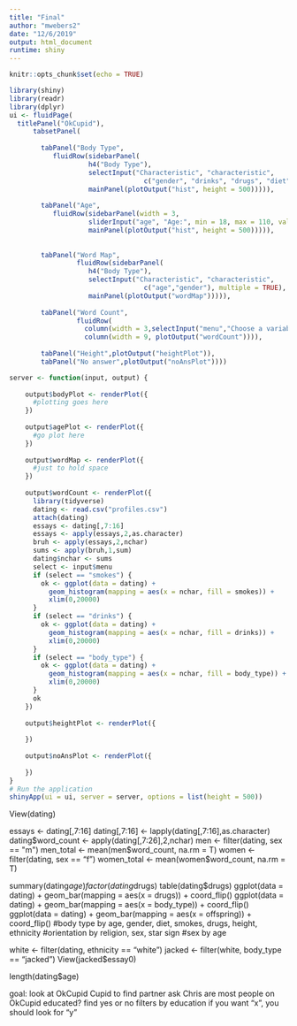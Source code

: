 ```yaml
---
title: "Final"
author: "mwebers2"
date: "12/6/2019"
output: html_document
runtime: shiny
---
```


```r
knitr::opts_chunk$set(echo = TRUE)
```

```r
library(shiny)
library(readr)
library(dplyr)
ui <- fluidPage(
  titlePanel("OkCupid"),
      tabsetPanel(
        
        tabPanel("Body Type",
           fluidRow(sidebarPanel(
                    h4("Body Type"),
                    selectInput("Characteristic", "characteristic",
                                  c("gender", "drinks", "drugs", "diet"), multiple = TRUE),
                    mainPanel(plotOutput("hist", height = 500))))), 
        
        tabPanel("Age",
           fluidRow(sidebarPanel(width = 3,
                    sliderInput("age", "Age:", min = 18, max = 110, value = c(25, 30)),
                    mainPanel(plotOutput("hist", height = 500))))),
        
        
        tabPanel("Word Map", 
                 fluidRow(sidebarPanel(
                    h4("Body Type"),
                    selectInput("Characteristic", "characteristic",
                                  c("age","gender"), multiple = TRUE),
                    mainPanel(plotOutput("wordMap"))))),
        
        tabPanel("Word Count",
                 fluidRow(
                   column(width = 3,selectInput("menu","Choose a variable:",c("smokes","drinks","body_type"))),
                   column(width = 9, plotOutput("wordCount")))),
        
        tabPanel("Height",plotOutput("heightPlot")),
        tabPanel("No answer",plotOutput("noAnsPlot"))))

server <- function(input, output) {
  
    output$bodyPlot <- renderPlot({
      #plotting goes here
    })
    
    output$agePlot <- renderPlot({
      #go plot here
    })
    
    output$wordMap <- renderPlot({
      #just to hold space
    })
    
    output$wordCount <- renderPlot({
      library(tidyverse)
      dating <- read.csv("profiles.csv")
      attach(dating)
      essays <- dating[,7:16]
      essays <- apply(essays,2,as.character) 
      bruh <- apply(essays,2,nchar)
      sums <- apply(bruh,1,sum)
      dating$nchar <- sums
      select <- input$menu
      if (select == "smokes") {
        ok <- ggplot(data = dating) +
          geom_histogram(mapping = aes(x = nchar, fill = smokes)) +
          xlim(0,20000)
      }
      if (select == "drinks") {
        ok <- ggplot(data = dating) +
          geom_histogram(mapping = aes(x = nchar, fill = drinks)) +
          xlim(0,20000)
      }
      if (select == "body_type") {
        ok <- ggplot(data = dating) +
          geom_histogram(mapping = aes(x = nchar, fill = body_type)) +
          xlim(0,20000)
      }
      ok
    })
    
    output$heightPlot <- renderPlot({
      
    })
    
    output$noAnsPlot <- renderPlot({
      
    })
}
# Run the application 
shinyApp(ui = ui, server = server, options = list(height = 500))
```

View(dating)

essays <- dating[,7:16]
dating[,7:16] <- lapply(dating[,7:16],as.character)
dating$word_count <- apply(dating[,7:26],2,nchar)
men <- filter(dating, sex == "m")
men_total <- mean(men$word_count, na.rm = T)
women <- filter(dating, sex == "f")
women_total <- mean(women$word_count, na.rm = T)


summary(dating$age)
factor(dating$drugs)
table(dating$drugs)
ggplot(data = dating) +
  geom_bar(mapping = aes(x = drugs)) +
  coord_flip()
ggplot(data = dating) + 
  geom_bar(mapping = aes(x = body_type)) +
  coord_flip()
ggplot(data = dating) +
  geom_bar(mapping = aes(x = offspring)) + 
  coord_flip()
#body type by age, gender, diet, smokes, drugs, height, ethnicity
#orientation by religion, sex, star sign
#sex by age

white <- filter(dating, ethnicity == "white")
jacked <- filter(white, body_type == "jacked")
View(jacked$essay0)

length(dating$age)

goal: look at OkCupid Cupid to find partner
ask Chris
are most people on OkCupid educated? find yes or no
filters by education
if you want "x", you should look for "y"

